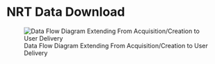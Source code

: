 # NRT Data Download

![Data Flow Diagram Extending From Acquisition/Creation to User Delivery](./media/NRT_data.png)